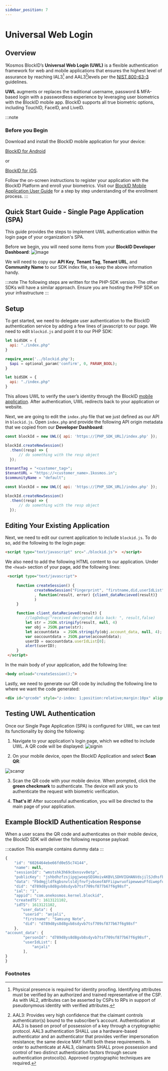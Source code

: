 ```yaml
---
sidebar_position: 7
---
```



# Universal Web Login

## Overview



1Kosmos BlockID’s **Universal Web Login (UWL)** is a flexible authentication framework for web and mobile applications that ensures the highest level of assurance by reaching IAL3[^1] and AAL3[^2]levels per the [NIST 800-63-3](https://doi.org/10.6028/NIST.SP.800-63-3) guidelines. 

**UWL** augments or replaces the traditional username, password & MFA-based login with a passwordless experience by leveraging user biometrics with the BlockID mobile app. BlockID supports all true biometric options, including TouchID, FaceID, and LiveID.

:::note
### Before you Begin
Download and install the BlockID mobile application for your device: 

[BlockID for Android](https://play.google.com/store/apps/details?id=com.onekosmos.kernel.blockid)

 or 

[BlockID for iOS](https://apps.apple.com/us/app/blockid/id1539421428). 

Follow the on-screen instructions to register your application with the BlockID Platform and enroll your biometrics. Visit our [BlockID Mobile Application User Guide](https://1kosmos.document360.io/docs/blockid-mobile-application-user-guide#EnrollBio) for a step by step understanding of the enrollment process.
:::

## Quick Start Guide - Single Page Application (SPA)
This guide provides the steps to implement UWL authentication within the login page of your organization's SPA.

Before we begin, you will need some items from your **BlockID Developer Dashboard**:
![image](../../static/img/uwl/uwlapi.png)

We will need to copy our **API Key**, **Tenant Tag**, **Tenant URL**, and **Community Name** to our 
SDK index file, so keep the above information handy. 

:::note
The following steps are written for the PHP-SDK version. The other SDKs will have a similar approach. Ensure you are hosting the PHP SDK on your infrastructure 
:::

## Setup
To get started, we need to delegate user authentication to the BlockID authentication service by adding a few lines of javascript to our page. We need to edit `blockid.js` and point it to our PHP SDK: 


<Tabs groupId="operating-systems">
  <TabItem value="js" label="JavaScript">

```jsx title=src/blockid.js 
let bidSDK = {
  api: "./index.php"
}
```
</TabItem>
  <TabItem value="php" label="PHP">

```php title=src/blockid.php 
require_once('../blockid.php');
  $api = optional_param('confirm', 0, PARAM_BOOL);
}
```
</TabItem>
  <TabItem value="node" label="NodeJS">

```jsx title=src/blockid.js
let bidSDK = {
  api: "./index.php"
}
```
</TabItem>
</Tabs>

This allows UWL to verify the user’s identity through the BlockID [mobile application](https://docs.1kosmos.com/docs/blockid-mobile-application-user-guide). After authentication, UWL  redirects back to your application or website. 

Next, we are going to edit the `index.php` file that we just defined as our API in `blockid.js`. Open `index.php` and provide the following API origin metadata that we copied from our **Developer Dashboard**:


<Tabs groupId="operating-systems">
  <TabItem value="js" label="JavaScript">

```jsx title=src/index.js 
const blockId = new UWL({ api: 'https://[PHP_SDK_URL]/index.php' });

blockId.createNewSession()
  .then((resp) => {
      // do something with the resp object
  });
```
</TabItem>
 <TabItem value="php" label="PHP">

```php title=src/index.php 
$tenantTag = "<customer_tag>";
$tenantURL = "https://<customer_name>.1kosmos.in";
$communityName = "default";
```
</TabItem>
<TabItem value="node" label="NodeJS">

```jsx title=src/index.js
const blockId = new UWL({ api: 'https://[PHP_SDK_URL]/index.php' });

blockId.createNewSession()
  .then((resp) => {
      // do something with the resp object
  });
```
</TabItem>
</Tabs>

##  Editing Your Existing Application

Next, we need to edit our current application to include `blockid.js`. To do so, add the following to the login page:
```html
<script type="text/javascript" src="./blockid.js">  </script>
```
We also need to add the following HTML content to our application. Under the `<head>` section of your page, add the following lines:

```html
 <script type="text/javascript">
 
     function createSession() {
             createNewSession("Fingerprint", "firstname,did,userIdList", "qrcode",null 
             , function(result, error) {client_dataRecieved(result)}
             )
     }

     function client_dataRecieved(result) {
         //logDebug("received decrypted data back: ", result,false)
         let str = JSON.stringify(result, null, 4)
         var obj = JSON.parse(str);
         let accountdata  = JSON.stringify(obj.account_data, null, 4);
         var oaccountdata = JSON.parse(accountdata);
         userID = oaccountdata.userIdList[0];
         alert(userID);
     }
 </script>
```

In the main body of your application, add the following line:
```html
<body onload="createSession();">
  ```
  
 Lastly, we need to generate our QR code by including the following line to where we want the code generated:
 ```html
 <div id="qrcode" style="z-index: 1;position:relative;margin:10px" align="center"> </div>
```


## Testing UWL Authentication
  
Once our Single Page Application (SPA) is configured for UWL, we can test its functionality by doing the following:

1. Navigate to your application's login page, which we edited to include UWL. A QR code will be displayed:
![signin](../../static/img/uwl/signin.png)

2. On your mobile device, open the BlockID Application and select **Scan QR**:

![scanqr](../../static/img/uwl/scanqr.png)

3. Scan the QR code with your mobile device. When prompted, click the **green checkmark** to authenticate. The device will ask you to authenticate the request with biometric verification. 


4. **That's it!** After successful authentication, you will be directed to the main page of your application. 

## Example BlockID Authentication Response   

When a user scans the QR code and authenticates on their mobile device, the BlockID SDK will deliver the following response payload: 

:::caution
This example contains dummy data
:::

```javascript
{
    "id": "6026464ebe66fd0e55c74144",
    "name": null,
    "sessionId": "wmstshk3h69c8xnsvv0etp",
    "publicKey": "jshbdhzfzsjipgjwoepSEGHoivAKBVLSDHVIGHANVdsjilSJdhsfbgAKJFHlajsFGSDJKFBJSDGFZESFODGJBVESJLJSFVKSAKF",
    "data": "FbdmgjldfkgbsnvlsldjfnvfjvbseofAFFiipwruofipewweuFfdiwepfuiwvdcbEjdpiaoufhuwioeadklhcfjbjdsDSkjfvhesoigvdjbjoifvhesufiwDFrsguhfsklfiorushfvbxkjigjslhidjxviodufjkxvbiseodufhvisfdepirouyfuosfidlxj",
    "did": "d789d8ys8d8gvb8sdyvb7tsf709sf877b67f6g98sf",
    "ial": "1",
    "appid": "com.onekosmos.kernel.blockid",
    "createdTS": 1613121102,
    "idTS": 1613121102,
       "user_data": {
        "userid": "anjali",
        "firstname": "Samsung Note",
        "did": "d789d8ys8d8gvb8sdyvb7tsf709sf877b67f6g98sf"
    },
"account_data": {
        "personId": "d789d8ys8d8gvb8sdyvb7tsf709sf877b67f6g98sf",
        "userIdList": [
            "anjali"
        ],
}
}
```
### Footnotes

[^1]:Physical presence is required for identity proofing. Identifying attributes must be verified by an authorized and trained representative of the CSP. As with IAL2, attributes can be asserted by CSPs to RPs in support of pseudonymous identity with verified attributes.

[^2]:AAL3: Provides very high confidence that the claimant controls authenticator(s) bound to the subscriber’s account. Authentication at AAL3 is based on proof of possession of a key through a cryptographic protocol. AAL3 authentication SHALL use a hardware-based authenticator and an authenticator that provides verifier impersonation resistance; the same device MAY fulfill both these requirements. In order to authenticate at AAL3, claimants SHALL prove possession and control of two distinct authentication factors through secure authentication protocol(s). Approved cryptographic techniques are required.

